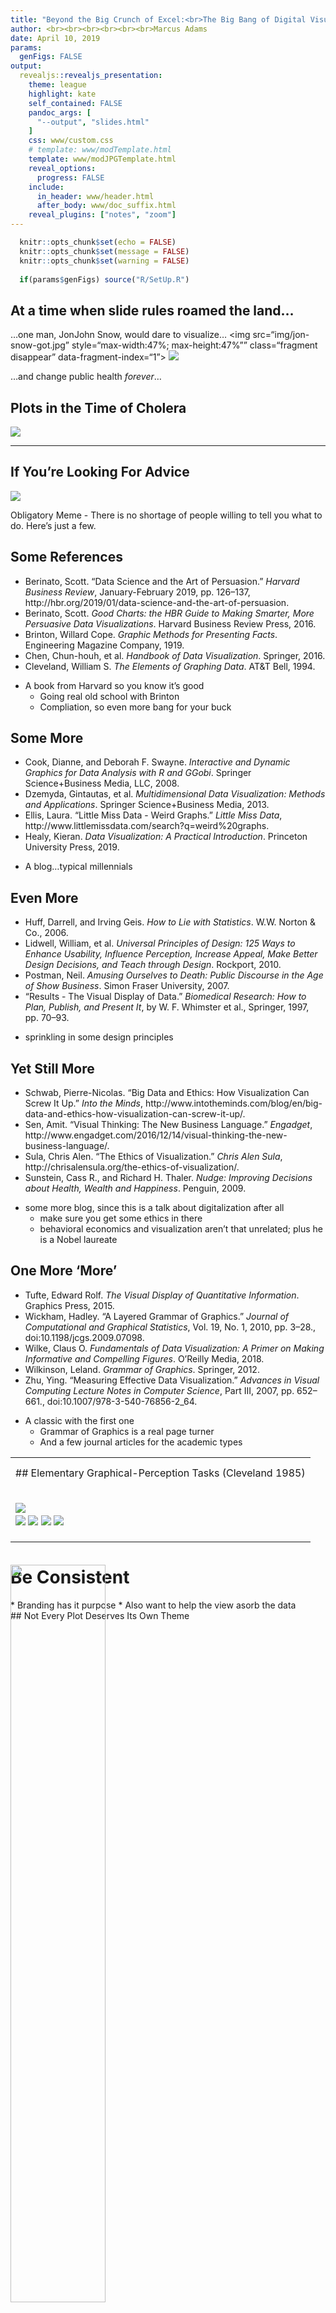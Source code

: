 ```yaml
---
title: "Beyond the Big Crunch of Excel:<br>The Big Bang of Digital Visualizations"
author: <br><br><br><br><br><br>Marcus Adams
date: April 10, 2019
params:
  genFigs: FALSE
output: 
  revealjs::revealjs_presentation:
    theme: league
    highlight: kate
    self_contained: FALSE
    pandoc_args: [
      "--output", "slides.html"
    ]
    css: www/custom.css
    # template: www/modTemplate.html
    template: www/modJPGTemplate.html
    reveal_options:
      progress: FALSE
    include:
      in_header: www/header.html
      after_body: www/doc_suffix.html
    reveal_plugins: ["notes", "zoom"]
---
```


```r
  knitr::opts_chunk$set(echo = FALSE)
  knitr::opts_chunk$set(message = FALSE)
  knitr::opts_chunk$set(warning = FALSE)
  
  if(params$genFigs) source("R/SetUp.R")
```


<section class="titleslide level1">

<h1>At a time when slide rules roamed the land...</h1>

<p class="fragment fade-up" data-fragment-index="0">
  ...one man, 
	<span class="fragment strike-red" data-fragment-index="1">Jon</span><span 
		class="fragment insert-right" data-fragment-index="1">John</span>
	Snow, would dare to visualize...
  <img src="img/jon-snow-got.jpg" style="max-width:47%; max-height:47%"" class="fragment disappear" data-fragment-index="1">
  <img src="img/john-snow.jpg" class="fragment appear" style="max-width:47%; max-height:47%" data-fragment-index="1">
</p>


<p class="fragment fade-up" data-fragment-index="3">
  ...and change public health *forever*...
</p>

## Plots in the Time of Cholera

![](img/snow_map.png){style="max-width:65%; max-height:65%"}
</section>

-------------------------------------------------------------------------------

<section class="titleslide level1">
<h1>If You're Looking For Advice</h1>

![](img/obligatory-meme.png)

<aside class="notes">
  Obligatory Meme - There is no shortage of people willing to tell you what to do. Here's just a few.
</aside>

## Some References

* Berinato, Scott. “Data Science and the Art of Persuasion.” *Harvard Business Review*, January-February 2019, pp. 126–137, http://hbr.org/2019/01/data-science-and-the-art-of-persuasion.
* Berinato, Scott. *Good Charts: the HBR Guide to Making Smarter, More Persuasive Data Visualizations*. Harvard Business Review Press, 2016.
* Brinton, Willard Cope. *Graphic Methods for Presenting Facts*. Engineering Magazine Company, 1919.
* Chen, Chun-houh, et al. *Handbook of Data Visualization*. Springer, 2016.
* Cleveland, William S. *The Elements of Graphing Data*. AT&T Bell, 1994.

<aside class="notes">
  * A book from Harvard so you know it's good
  * Going real old school with Brinton
  * Compliation, so even more bang for your buck
</aside>

## Some More

* Cook, Dianne, and Deborah F. Swayne. *Interactive and Dynamic Graphics for Data Analysis with R and GGobi*. Springer Science+Business Media, LLC, 2008.
* Dzemyda, Gintautas, et al. *Multidimensional Data Visualization: Methods and Applications*. Springer Science+Business Media, 2013.
* Ellis, Laura. “Little Miss Data - Weird Graphs.” *Little Miss Data*, http://www.littlemissdata.com/search?q=weird%20graphs.
* Healy, Kieran. *Data Visualization: A Practical Introduction*. Princeton University Press, 2019.

<aside class="notes">
  * A blog...typical millennials
</aside>

## Even More

* Huff, Darrell, and Irving Geis. *How to Lie with Statistics*. W.W. Norton & Co., 2006.
* Lidwell, William, et al. *Universal Principles of Design: 125 Ways to Enhance Usability, Influence Perception, Increase Appeal, Make Better Design Decisions, and Teach through Design*. Rockport, 2010.
* Postman, Neil. *Amusing Ourselves to Death: Public Discourse in the Age of Show Business*. Simon Fraser University, 2007.
* “Results - The Visual Display of Data.” *Biomedical Research: How to Plan, Publish, and Present It*, by W. F. Whimster et al., Springer, 1997, pp. 70–93.

<aside class="notes">
  * sprinkling in some design principles
</aside>

## Yet Still More

* Schwab, Pierre-Nicolas. “Big Data and Ethics: How Visualization Can Screw It Up.” *Into the Minds*, http://www.intotheminds.com/blog/en/big-data-and-ethics-how-visualization-can-screw-it-up/.
* Sen, Amit. “Visual Thinking: The New Business Language.” *Engadget*, http://www.engadget.com/2016/12/14/visual-thinking-the-new-business-language/.
* Sula, Chris Alen. “The Ethics of Visualization.” *Chris Alen Sula*, http://chrisalensula.org/the-ethics-of-visualization/.
* Sunstein, Cass R., and Richard H. Thaler. *Nudge: Improving Decisions about Health, Wealth and Happiness*. Penguin, 2009.

<aside class="notes">
  * some more blog, since this is a talk about digitalization after all
  * make sure you get some ethics in there
  * behavioral economics and visualization aren't that unrelated; plus he is a Nobel laureate
</aside>

## One More 'More'
* Tufte, Edward Rolf. *The Visual Display of Quantitative Information*. Graphics Press, 2015.
* Wickham, Hadley. “A Layered Grammar of Graphics.” *Journal of Computational and Graphical Statistics*, Vol. 19, No. 1, 2010, pp. 3–28., doi:10.1198/jcgs.2009.07098.
* Wilke, Claus O. *Fundamentals of Data Visualization: A Primer on Making Informative and Compelling Figures*. O'Reilly Media, 2018.
* Wilkinson, Leland. *Grammar of Graphics*. Springer, 2012.
* Zhu, Ying. “Measuring Effective Data Visualization.” *Advances in Visual Computing Lecture Notes in Computer Science*, Part III, 2007, pp. 652–661., doi:10.1007/978-3-540-76856-2_64.

<aside class="notes">
  * A classic with the first one
  * Grammar of Graphics is a real page turner
  * And a few journal articles for the academic types
</aside>

</section>

-------------------------------------------------------------------------------
<h1>Be Purposeful</h1>
<section class="titleslide level1" data-background-color="#586638">
## Philosophical Considerations

![](img/LRBrain.png){class="noframe"}

<aside class="notes">
  * Not left and right brain as logical vs creative
  * Iain McGilchrist describes it differently
    + left as narrowly, detailed focused
    + right as broadly, vigilant 
  * Use both, but use an analogy
  * Visualizations bridge individual results to trends
  * Management/reviewers don't know all the details of your experiment 
</aside>

## Pragmatic Considerations

```r
  if(params$genFigs) source("R/RunCharts.R")
```

<img src="img/BaseCtrlChart.png" class="noframe spcchart fragment disappear" data-fragment-index="0">
<span class="fragment disappear" data-fragment-index="1")>
  <img src="img/CtrlChartWRelease.png" class="noframe spcchart fragment appear" data-fragment-index="0">
</span>
<img src="img/cqaDistribution.png" style="width: 70%" class="noframe fragment appear" data-fragment-index="1">

<aside class="notes">
  * Remember what you are trying to assess
  * don't become distracted
  * If it's a statistical control chart, don't put on specs. 
    + Use a histogram
</aside>

</section>

-------------------------------------------------------------------------------
<h1>Be Deliberate</h1>
<section class="titleslide level1" data-background-color="#2288a8">
```r
  if(params$genFigs) source("R/VizTasks.R")
```


<aside class="notes">
  * Data only speaks for itself with the voice you give it.
</aside>

## Elementary Graphical-Perception Tasks (Cleveland 1985)

<div class="row">
  <div class="column", style="font-size: 90%">
  1. Position Along Common Axis
  1. Position on Identical, Nonaligned Scales
  1. Length
  1. Angle
  1. Slope
  1. Area
  1. Volume/Density/Color Saturation
  1. Color Hue
  </div>
  
  <div class="column">
  
  <span class="fragment disappear" data-fragment-index="0">
  <br><img class="noframe" src="img/04-vizTasks.png" >
  </span>
  <span class="fragment appear" data-fragment-index="0">
  <br><span class="fragment disappear" data-fragment-index="1">
  <img class="noframe" src="img/03-vizTasks.png">
  </span></span>
  <span class="fragment appear" data-fragment-index="1">
  <img src="img/01-vizTasks.png" class="noframe viztask fragment disappear" data-fragment-index="2"/>
  </span>
  <span class="fragment appear" data-fragment-index="2">
  <img src="img/02-vizTasks.png" class="noframe viztask fragment disappear" data-fragment-index="3"/>
  </span>
  <span class="fragment appear" data-fragment-index="3">
  <img src="img/05-vizTasks.png" class="noframe viztask fragment appear" data-fragment-index="3"/>
  </span>
  
  </div>

<aside class="notes">
  * One consideration
  * Other design principles
    + optimize data to ink ratio
    + accessibility (color blindness)
    + aesthetic-usability effect
      - review vs. final
</aside>

</section>

-------------------------------------------------------------------------------
<h1>Be Consistent</h1>
<section class="titleslide level1"" data-background-color="#ecbd8b">

<aside class="notes">
  * Branding has it purpose
  * Also want to help the view asorb the data
</aside>

## Not Every Plot Deserves Its Own Theme

<img src="img/BaseCtrlChart.png" class = "noframe" style="width: 55%; margin: -90px 0 0 0;">

<img src="img/jmpCtrlChart.png" class = "noframe" style="width: 55%; margin: -95px 0 0 0;">

<aside class="notes">
  * Don't make your reader constantly relearn mappings
  * Prefer the minimal, but keep to norms
    + Yellow and green aren't actually bad
</aside>

</section>

-------------------------------------------------------------------------------
<h1>Then There Was Excel...</h1>
<section class="titleslide level1">
  ![](img/Clippy_Excel.png)
<aside class="notes">
  * Excel chart wizard allowed us to make visualizations faster and easier than before
  * But instead of using this to perfect visualizations, we used it to bypass design
</aside>

-------------------------------------------------------------------------------
![](img/3dBar.jpg){style="border: 0px; width: 607px; height: 328px" alt="These defaults are not ok..."}
<div style="font-size: 1.5em;">*"That's an appropriate <br>use of a 3D bar chart"*</div>
<div style="font-size: 1.25em" class="fragment fade-up">---No One Ever</div>
<aside class="notes">
  Plenty of tirades just a Google search away, but a quote that's sort of the epitome of my , let's say, objections
  
  * Gray flood fill is just excess ink
  * Generally against grid lines
  * Perspective unnecessary and misleading - the values are 1:5
</aside>

</section>

-------------------------------------------------------------------------------
<h1 class="darkoutline">Welcome to a Digital World</h1>
<section class="titleslide level1" data-background="img/binary-globe.jpg">

<aside class="notes">
  * Excel can do many things
    + And be do use it for many things
    + We just don't tend to use it for what it's good at (data entry, reactive programming)
    + Recent years have brought explosion of new/better digital tools 
  * Excel was a large step forward, and mainly exhibited first digitalization benefit
</aside>

</section>

-------------------------------------------------------------------------------

<section class="titleslide level1">

<h1>Digital Production</h1>

<img src="img/digitalProd.png" class="noframe" style="margin-top: 7%;"> 

<aside class="notes">
  * Two Approaches Enter, One Approach Leaves
  * Digital Visualizations are inherently Digitally Produced
  * Not just digital producing static assets
  	+ e.g. digital printing has helped with late stage customization
  	+ think type setting vs. printers as we know them now
  * Digital Production has it's pitfalls
  	+ Where we need to remember our design principles
  * Digital Visualizations have more capabilities/advantages
  	+ Requires viewing on a digital medium
  	+ Sets the stage for reproducibility, traceability, automatic updates
</aside>

</section>

-------------------------------------------------------------------------------

<section class="titleslide level1">
<h1>The Digital Triad of Power</h1>

<img src="img/vizTriad.png" class="noframe" style="width: 65%;">

<aside class="notes">
  Taken from Thomas Lin Pedersen
  
  * Static Viz
  * Interactive Viz
  * Motion Viz
</aside>

## Static Digital Visualizations {data-background-color="#586638"}
<!-- RGB 88 102 56 -->

<img src="https://upload.wikimedia.org/wikipedia/commons/thumb/6/6b/Bitmap_VS_SVG.svg/768px-Bitmap_VS_SVG.svg.png">

<aside class="notes">
  * Raster is similar to analog printing
  * SVG allows scaling (first principles of visualizations)
  * Transferable (send link)
  * Include by Reference (need to discussion around data integrity)
    + Image above
  * Combinations
</aside>

## Interactive Visualizations {data-background-color="#2288a8"}
<!-- RGB 34 136 168 -->

<img src="img/interactViz.gif" class="noframe" style="width: 80%;">

<aside class="notes">
  * Compact form
  * Let people ask their own questions
  * Drill down without drinking from the fire hose
</aside> 

## Motion Visualizations {data-background-color="#ecbd8b"}
<!-- RGB 236 189 139 -->

<img src="img/animateViz.gif" class="noframe" style="width: 60%;">

<aside class="notes">
 * Use for illustrating a time dimension
 * Under appreciated
 * No longer screen shots, but fluid transitions
 * Instructions - SOP with steps for analysis
</aside>

## Multi-Modal

<img src="img/multiViz.gif" class="noframe" style="width: 75%;">

<aside class="notes">
  * Not stuck at static but free to roam the triangle
  * Show you interactions
  * Document your analysis
</aside>

</section>

-------------------------------------------------------------------------------

<section class="titleslide level1">
<h1>Not Just For Camping Equipment</h1>

<div class="row">

  <div class="column" style="text-align: left; padding: 7vw 0 0 0; font-size: 155%;">
  
  <i class="fragment insert-right far fa-clone" data-fragment-index="0"></i> 
  <span class="faText"> R 
  <span class="fragment insert-left" data-fragment-index="0">- Reproducible
  </span></span>
  
  <i class="fragment insert-right fas fa-expand-arrows-alt" data-fragment-index="1"></i>
  <span class="faText"> E 
  <span class="fragment fade-left" data-fragment-index="1">- Extensible
  </span></span>
  
  <i class="fragment insert-right fas fa-network-wired" data-fragment-index="2"></i>
  <span class="faText"> I 
  <span class="fragment insert-left" data-fragment-index="2">- Integratable
  </span></span>
  
  </div>
  
  <div class="column">
  
  <i class="fas fa-campground fragment disappear" style="font-size: 800%; padding: 7vw 0 0 0; "data-fragment-index="2"></i>
  <i class="fas fa-laptop-code fragment appear" style="font-size: 800%; padding: 7vw 0 0 0;" data-fragment-index="2"></i>
  
  </div>
  
</div>

<aside class="notes">
Need an acronym, after all this is a pharma conference<br>
Sets the stage (not inherent) for

  * Reproducible research and reports 
    + Automated or real time updates
    + Traceability
  * Extensibile 
    + Beauty of open source
    + Different views, same content
  * Integratable (creating this word)
    + Google Lighthouse, Analytics (mobile app), git 
    + Reusable (iframe)
    + Scripts to assess data integrity/GxP practices?
  
</aside>

</section>

--------------------------------------

<section class="titleslide level1" data-background="img/Star-Sky.jpg">

<blockquote class="single-quote" style="text-shadow: 2px 2px 2px #000000; background: rgba(255, 255, 255, 0.2);">
Computers have enabled people to make more mistakes faster than almost any invention in history, with the possible exception of tequila and handguns.<br>
--- Mitch Ratcliffe
</blockquote>

<aside class="notes">

  * Start With Design Principles
  * Move Beyond Excel Defaults
  * Expand Use of Digital Media
  
</aside>

</section>

--------------------------------------

<section class="titleslide level1" data-background="img/Star-Sky.jpg">

<div style="text-align: left; padding: 4em 0 0 0;">
  <h2>Marcus Adams</h2>
  <h4>Blog (coming soon):
    <a href="datainprogress.com/blog">datainprogress.com</a>
  </h4>
  <h4>Twitter:
    <a href="https://twitter.com/mtotheadams">@MtotheAdams</a>
    </h4>
  <h4>Github: 
    <a href="https://github.com/adamsma">github.com/adamsma</a>
  </h4>
  <h4>Slides: 
    <a href="https://adamsma.github.io/FDAPQRI2019/">adamsma.github.io/FDAPQRI2019/</a>
  </h4>
</div>
</section>